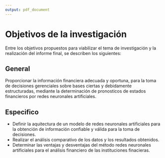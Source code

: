 ```yaml
---
output: pdf_document
---
```


# Objetivos de la investigación
Entre los objetivos propuestos para viabilizar el tema de investigación y la realización del informe final, se describen los siguientes:

## General {-}
Proporcionar la información financiera adecuada y oportuna, para la toma de decisiones gerenciales sobre bases ciertas y debidamente estructuradas, mediante la determinación de pronosticos de estados financieros por redes neuronales artificiales.

## Especifico {-}

- Definir la aquitectura de un modelo de redes neuronales artificiales para la obtención de información confiable y válida para la toma de decisiones.
- Realizar el análisis comparativo de los datos y los resultados obtenidos.
- Determinar las ventajas y desventajas del método redes neuronales artificiales para el análisis financiero de las instituciones finacieras.

